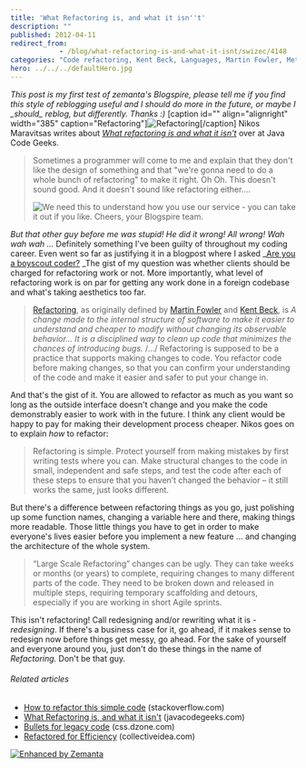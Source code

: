```yaml
---
title: 'What Refactoring is, and what it isn''t'
description: ""
published: 2012-04-11
redirect_from: 
            - /blog/what-refactoring-is-and-what-it-isnt/swizec/4148
categories: "Code refactoring, Kent Beck, Languages, Martin Fowler, Methodologies, Programmer, Programming, Refactoring, Uncategorized"
hero: ../../../defaultHero.jpg
---
```

_This post is my first test of zemanta&#x27;s Blogspire, please tell me if you find this style of reblogging useful and I should do more in the future, or maybe I \_should\_ reblog, but differently. Thanks :)_ \[caption id=&quot;&quot; align=&quot;alignright&quot; width=&quot;385&quot; caption=&quot;Refactoring&quot;]![Refactoring](./img/_aYqOeKEM97s-TPZnWcXbwPI-AAAAAAAAAFk-kXux_iDWy8w-s1600-codeRefactoring.gif "Refactoring")\[/caption] Nikos Maravitsas writes about _[What refactoring is and what it isn&#x27;t](http://www.javacodegeeks.com/2012/04/what-refactoring-is-and-what-it-isnt.html)_ over at Java Code Geeks.

> Sometimes a programmer will come to me and explain that they don&#x27;t like the design of something and that &quot;we&#x27;re gonna need to do a whole bunch of refactoring&quot; to make it right. Oh Oh. This doesn&#x27;t sound good. And it doesn&#x27;t sound like refactoring either....
>
> ![We need this to understand how you use our service - you can take it out if you like. Cheers, your Blogspire team.](http://blogspire.zemanta.com/pixie/ehz1WpCMTBqDdYS5VMr9hQ.57859/blog.gif)

_But that other guy before me was stupid! He did it wrong! All wrong! Wah wah wah ..._ Definitely something I&#x27;ve been guilty of throughout my coding career. Even went so far as justifying it in a blogpost where I asked \_[Are you a boyscout coder?](http://swizec.com/blog/are-you-a-boy-scout-coder) \_The gist of my question was whether clients should be charged for refactoring work or not. More importantly, what level of refactoring work is on par for getting any work done in a foreign codebase and what&#x27;s taking aesthetics too far.

> [Refactoring](http://en.wikipedia.org/wiki/Code_refactoring "Code refactoring"), as originally defined by [Martin Fowler](http://martinfowler.com/ "Martin Fowler") and [Kent Beck](http://en.wikipedia.org/wiki/Kent_Beck "Kent Beck"), is _A change made to the internal structure of software to make it easier to understand and cheaper to modify without changing its observable behavior… It is a disciplined way to clean up code that minimizes the chances of introducing bugs._ /.../ Refactoring is supposed to be a practice that supports making changes to code. You refactor code before making changes, so that you can confirm your understanding of the code and make it easier and safer to put your change in.

And that&#x27;s the gist of it. You are allowed to refactor as much as you want so long as the outside interface doesn&#x27;t change and you make the code demonstrably easier to work with in the future. I think any client would be happy to pay for making their development process cheaper. Nikos goes on to explain _how_ to refactor:

> Refactoring is simple. Protect yourself from making mistakes by first writing tests where you can. Make structural changes to the code in small, independent and safe steps, and test the code after each of these steps to ensure that you haven’t changed the behavior – it still works the same, just looks different.

But there&#x27;s a difference between refactoring things as you go, just polishing up some function names, changing a variable here and there, making things more readable. Those little things you have to get in order to make everyone&#x27;s lives easier before you implement a new feature ... and changing the architecture of the whole system.

> “Large Scale Refactoring” changes can be ugly. They can take weeks or months (or years) to complete, requiring changes to many different parts of the code. They need to be broken down and released in multiple steps, requiring temporary scaffolding and detours, especially if you are working in short Agile sprints.

This isn&#x27;t refactoring! Call redesigning and/or rewriting what it is - _redesigning_. If there&#x27;s a business case for it, go ahead, if it makes sense to redesign now before things get messy, go ahead. For the sake of yourself and everyone around you, just don&#x27;t do these things in the name of _Refactoring._ Don&#x27;t be that guy.

###### Related articles

- [How to refactor this simple code](http://stackoverflow.com/questions/9209530/how-to-refactor-this-simple-code) (stackoverflow.com)
- [What Refactoring is, and what it isn&#x27;t](http://www.javacodegeeks.com/2012/04/what-refactoring-is-and-what-it-isnt.html) (javacodegeeks.com)
- [Bullets for legacy code](http://css.dzone.com/articles/bullets-legacy-code) (css.dzone.com)
- [Refactored for Efficiency](http://collectiveidea.com/blog/archives/2012/01/17/refactored-for-efficiency/) (collectiveidea.com)

[![Enhanced by Zemanta](http://img.zemanta.com/zemified_e.png?x-id=e998cd27-7776-4320-92af-ec753e607615)](http://www.zemanta.com/ "Enhanced by Zemanta")
